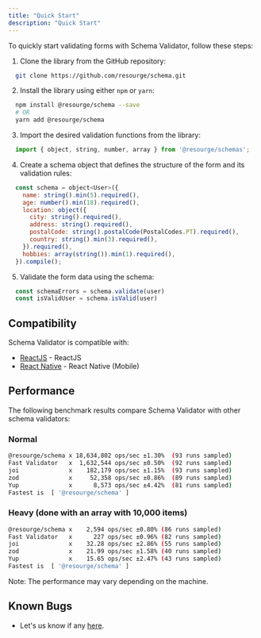---
title: "Quick Start"
description: "Quick Start"
---

To quickly start validating forms with Schema Validator, follow these steps:

1. Clone the library from the GitHub repository:
```bash
  git clone https://github.com/resourge/schema.git
```
2. Install the library using either `npm` or `yarn`:
```bash
  npm install @resourge/schema --save
  # OR
  yarn add @resourge/schema
```
3. Import the desired validation functions from the library:
```javascript
  import { object, string, number, array } from '@resourge/schemas';
```
4. Create a schema object that defines the structure of the form and its validation rules:
```javascript
  const schema = object<User>({
    name: string().min(5).required(),
    age: number().min(18).required(),
    location: object({
      city: string().required(),
      address: string().required(),
      postalCode: string().postalCode(PostalCodes.PT).required(),
      country: string().min(3).required(),
    }).required(),
    hobbies: array(string()).min(1).required(),
  }).compile();
```
5. Validate the form data using the schema:
```javascript
  const schemaErrors = schema.validate(user)
  const isValidUser = schema.isValid(user)
```

## Compatibility

Schema Validator is compatible with:
- [ReactJS](https://reactjs.com/) - ReactJS
- [React Native](https://react-native.org/) - React Native (Mobile)

## Performance

The following benchmark results compare Schema Validator with other schema validators:
### Normal

```bash
@resourge/schema x 18,634,802 ops/sec ±1.30%  (93 runs sampled)
Fast Validator   x  1,632,544 ops/sec ±0.50%  (92 runs sampled)
joi              x    182,179 ops/sec ±1.15%  (93 runs sampled)
zod              x     52,358 ops/sec ±0.86%  (89 runs sampled)
Yup              x      8,573 ops/sec ±4.42%  (81 runs sampled)
Fastest is  [ '@resourge/schema' ]
```

### Heavy (done with an array with 10,000 items)

```bash
@resourge/schema x    2,594 ops/sec ±0.80% (86 runs sampled)
Fast Validator   x      227 ops/sec ±0.96% (82 runs sampled)
joi              x    32.28 ops/sec ±2.86% (55 runs sampled)
zod              x    21.99 ops/sec ±1.58% (40 runs sampled)
Yup              x    15.65 ops/sec ±2.47% (43 runs sampled)
Fastest is  [ '@resourge/schema' ]
```

Note: The performance may vary depending on the machine.

## Known Bugs

- Let's us know if any <a href="https://github.com/resourge/schema/issues">here</a>.


